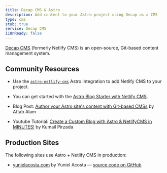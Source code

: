 ```yaml
---
title: Decap CMS & Astro
description: Add content to your Astro project using Decap as a CMS
type: cms
stub: true
service: Decap CMS
i18nReady: false
---
```


[Decap CMS](https://www.decapcms.org/) (formerly Netlify CMS) is an open-source, Git-based content management system.
## Community Resources 

- Use the [`astro-netlify-cms`](https://github.com/delucis/astro-netlify-cms) Astro integration to add Netlify CMS to your project.

- You can get started with the [Astro Blog Starter with Netlify CMS](https://github.com/delucis/astro-netlify-cms-starter).

- Blog Post: [Author your Astro site's content with Git-based CMSs](https://aalam.vercel.app/blog/astro-and-git-cms-netlify) by Aftab Alam 

- Youtube Tutorial: [Create a Custom Blog with Astro & NetlifyCMS in MINUTES!](https://www.youtube.com/watch?v=3yip2wSRX_4) by Kumail Pirzada

## Production Sites

The following sites use Astro + Netlify CMS in production:

- [yunielacosta.com](https://www.yunielacosta.com/) by Yuniel Acosta — [source code on GitHub](https://github.com/yacosta738/yacosta738.github.io)

